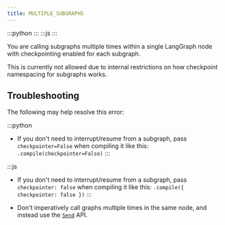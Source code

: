```yaml
---
title: MULTIPLE_SUBGRAPHS
---
```



:::python
<StableCalloutPy />
:::
:::js
<StableCalloutJS />
:::

You are calling subgraphs multiple times within a single LangGraph node with checkpointing enabled for each subgraph.

This is currently not allowed due to internal restrictions on how checkpoint namespacing for subgraphs works.

## Troubleshooting

The following may help resolve this error:

:::python
* If you don't need to interrupt/resume from a subgraph, pass `checkpointer=False` when compiling it like this: `.compile(checkpointer=False)`
:::

:::js
* If you don't need to interrupt/resume from a subgraph, pass `checkpointer: false` when compiling it like this: `.compile({ checkpointer: false })`
:::

* Don't imperatively call graphs multiple times in the same node, and instead use the [`Send`](/oss/langgraph/graph-api#send) API.
